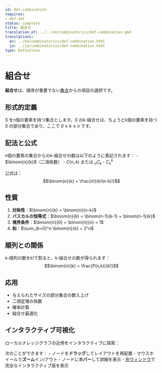 ```yaml
---
id: def-combination
requires:
- def-set
status: complete
title: 組合せ
translation_of: ../../en/combinatorics/def-combination.qmd
translations:
  en: ../en/combinatorics/def-combination.html
  ja: ../ja/combinatorics/def-combination.html
type: Definition
---
```


# 組合せ {#def-combination}

**組合せ**は、順序が重要でない[集合](../logic-set-theory/def-set.qmd)からの項目の選択です。

## 形式的定義

$S$ をn個の要素を持つ集合とします。$S$ のk-組合せは、ちょうどk個の要素を持つ $S$ の部分集合であり、ここで $0 \leq k \leq n$ です。

## 記法と公式

n個の要素の集合からのk-組合せの数は以下のように表記されます：
- $\binom{n}{k}$（二項係数）
- $C(n,k)$ または $_nC_k$
- $C_n^k$

公式は：
$$\binom{n}{k} = \frac{n!}{k!(n-k)!}$$

## 性質

1. **対称性**：$\binom{n}{k} = \binom{n}{n-k}$
2. **パスカルの恒等式**：$\binom{n}{k} = \binom{n-1}{k-1} + \binom{n-1}{k}$
3. **境界条件**：$\binom{n}{0} = \binom{n}{n} = 1$
4. **和**：$\sum_{k=0}^n \binom{n}{k} = 2^n$

## 順列との関係

k-順列の数をk!で割ると、k-組合せの数が得られます：
$$\binom{n}{k} = \frac{P(n,k)}{k!}$$

## 応用

- 与えられたサイズの部分集合の数え上げ
- 二項定理の係数
- 確率計算
- 組合せ最適化

## インタラクティブ可視化

ローカルナレッジグラフの近傍をインタラクティブに探索：

::: {.graph-viz data-id="def-combination" data-width="700" data-height="500"}
:::

次のことができます：
- ノードを**ドラッグ**してレイアウトを再配置
- マウスホイールで**ズーム**イン/アウト
- ノードに**ホバー**して詳細を表示
- [別ウィンドウ](../../output/interactive/ja/def-combination.html){target="_blank"}で完全なインタラクティブ版を表示
